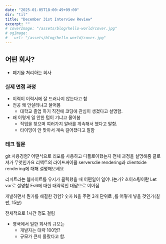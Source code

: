 ```yaml
---
date: "2025-01-05T18:00:49+09:00"
dir: "til"
title: "December 31st Interview Review"
excerpt: ""
# coverImage: "/assets/blog/hello-world/cover.jpg"
# ogImage:
#   url: "/assets/blog/hello-world/cover.jpg"
---
```


## 어떤 회사?
- 폐기물 처리하는 회사

### 실제 면접 과정

- 이력이 이력서에 잘 드러나지 않는다고 함
- 전공 왜 안살리냐고 물어봄
    - 대학교 졸업 하기 직전에 코딩에 관심이 생겼다고 설명함.
- 왜 이렇게 일 안한 텀이 기냐고 물어봄
    - 직업을 찾으며 여러가지 알바를 계속해서 했다고 말함.
    - 타이밍이 안 맞아서 계속 길어졌다고 말함

### 테크 질문

git 사용경험?
    어떤식으로 리포를 사용하고 디플로이했는지 전체 과정을 설명해줌
클로져가 무엇인가요
리액트의 라이프싸이클
serversdie rendering과 clientside rendering에 대해 설명해보세요

리피트라는 웹사이트를 유저가 클릭했을 때 어떤일이 일어나는가?
호이스팅이란
Let var로 설명함
Es6에 대한 대략적인 대답으로 이어짐

개발하면서 뭔가를 해결한 경험?
숫자 N을 주면 3개 단위로 ,를 어떻게 넣을 것인가(칠판, 15분)

전체적으로 1시간 정도 걸림
- 영국에서 일한 회사의 규모는
    - 개발자는 대략 100명?
    - 규모가 큰지 몰랐다고 함.
